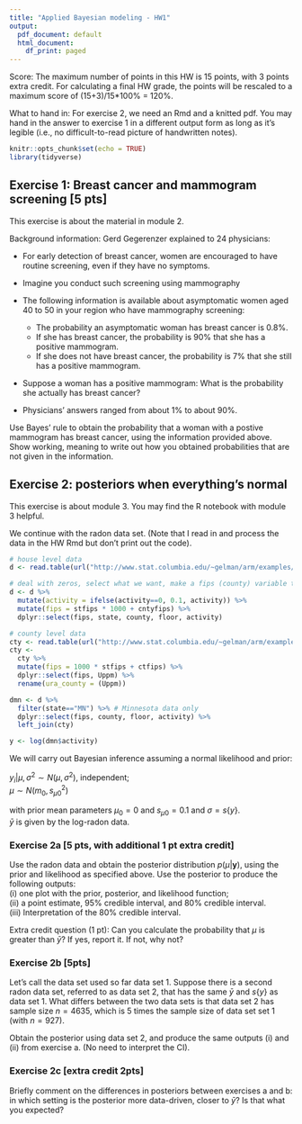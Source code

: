 ```yaml
---
title: "Applied Bayesian modeling - HW1"
output:
  pdf_document: default
  html_document:
    df_print: paged
---
```


Score: The maximum number of points in this HW is 15 points, with 3 points extra credit. For calculating a final HW grade, the points will be rescaled to a maximum score of (15+3)/15*100% = 120%. 

What to hand in: For exercise 2, we need an Rmd and a knitted pdf. 
You may hand in the answer to exercise 1 in a different output form as long as it's legible (i.e., no difficult-to-read picture of handwritten notes). 


```r
knitr::opts_chunk$set(echo = TRUE)
library(tidyverse)
```

## Exercise 1: Breast cancer and mammogram screening [5 pts]

This exercise is about the material in module 2. 

Background information: 
Gerd Gegerenzer explained to 24 physicians:

- For early detection of breast cancer, women are encouraged to have routine screening, even if they have no symptoms.
- Imagine you conduct such screening using mammography
- The following information is available about asymptomatic women aged 40 to 50 in your region 			who have mammography screening:

  -  The probability an asymptomatic woman has breast cancer is 0.8\%.
  - If she has breast cancer, the probability is 90\% that she has a positive mammogram.
  - If she does not have breast cancer, the probability is 7\% that she still has a positive mammogram.

- Suppose a woman has a positive mammogram: What is the probability she actually has breast cancer?
- Physicians' answers ranged from about 1\% to about 90\%.

Use Bayes' rule to obtain the probability that a woman with a postive mammogram has breast cancer, using the information provided above. Show working, meaning to write out how you obtained probabilities that are not given in the information.


## Exercise 2: posteriors when everything's normal
This exercise is about module 3. You may find the R notebook with module 3 helpful. 

We continue with the radon data set. (Note that I read in and process the data in the HW Rmd but don't print out the code).
```r
# house level data
d <- read.table(url("http://www.stat.columbia.edu/~gelman/arm/examples/radon/srrs2.dat"), header=T, sep=",")

# deal with zeros, select what we want, make a fips (county) variable to match on 
d <- d %>% 
  mutate(activity = ifelse(activity==0, 0.1, activity)) %>% 
  mutate(fips = stfips * 1000 + cntyfips) %>%   
  dplyr::select(fips, state, county, floor, activity)

# county level data
cty <- read.table(url("http://www.stat.columbia.edu/~gelman/arm/examples/radon/cty.dat"), header = T, sep = ",")
cty <- 
  cty %>% 
  mutate(fips = 1000 * stfips + ctfips) %>% 
  dplyr::select(fips, Uppm) %>%
  rename(ura_county = (Uppm))

dmn <- d %>% 
  filter(state=="MN") %>% # Minnesota data only
  dplyr::select(fips, county, floor, activity) %>% 
  left_join(cty) 

y <- log(dmn$activity)
```

We will carry out Bayesian inference assuming a normal likelihood and prior:

$y_i|\mu, \sigma^2 \sim N(\mu, \sigma^2)$, independent;   
$\mu \sim N(m_0,s_{\mu0}^2)$

with prior mean parameters $\mu_0 = 0$ and $s_{\mu0} = 0.1$ and $\sigma = s\{y\}$.  
$\bar{y}$ is given by the log-radon data. 

### Exercise 2a [5 pts, with additional 1 pt extra credit]
Use the radon data and obtain the posterior distribution $p(\mu|\mathbf{y})$, using the prior and likelihood as specified above. Use the posterior to produce the following outputs:  
(i) one plot with the prior, posterior, and likelihood function;  
(ii) a point estimate, 95% credible interval, and 80% credible interval.  
(iii) Interpretation of the 80% credible interval. 

Extra credit question (1 pt): Can you calculate the probability that $\mu$ is greater than $\bar{y}$? If yes, report it. If not, why not?



### Exercise 2b [5pts]
Let's call the data set used so far data set 1. Suppose there is a second radon data set, referred to as data set 2, that has the same $\bar{y}$ and $s\{y\}$ as data set 1. What differs between the two data sets is that data set 2 has sample size $n = 4635$, which is 5 times the sample size of data set set 1 (with $n = 927$).

Obtain the posterior using data set 2, and produce the same outputs (i) and (ii) from exercise a. (No need to interpret  the CI).


### Exercise 2c [extra credit 2pts]
Briefly comment on the differences in posteriors between exercises a and b: in which setting is the posterior more data-driven, closer to $\bar{y}$? Is that what you expected?

